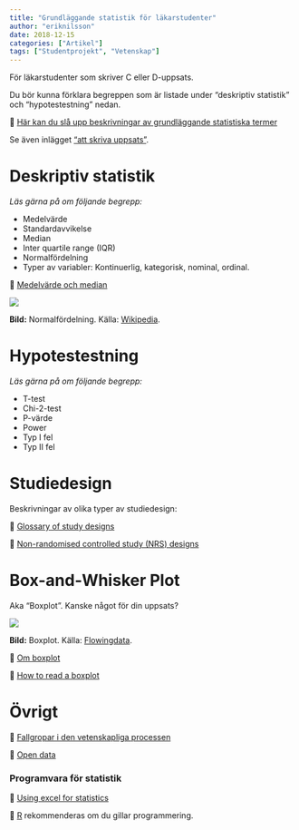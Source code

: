 ```yaml
---
title: "Grundläggande statistik för läkarstudenter"
author: "eriknilsson"
date: 2018-12-15
categories: ["Artikel"]
tags: ["Studentprojekt", "Vetenskap"]
---
```


För läkarstudenter som skriver C eller D-uppsats.

Du bör kunna förklara begreppen som är listade under "deskriptiv statistik" och "hypotestestning" nedan.

&#x1F517; [Här kan du slå upp beskrivningar av grundläggande statistiska termer](http://www.graphpad.com/guides/prism/6/statistics/index.htm?stat_standard_deviation_and_standar.htm)

Se även inlägget ["att skriva uppsats"](/tags/vetenskap).

# Deskriptiv statistik

_Läs gärna på om följande begrepp:_

- Medelvärde
- Standardavvikelse
- Median
- Inter quartile range (IQR)
- Normalfördelning
- Typer av variabler: Kontinuerlig, kategorisk, nominal, ordinal.

&#x1F517; [Medelvärde och median](https://www.youtube.com/watch?v=JFesFhraX2M)

![](/media/normal-distribution.png)

**Bild:** Normalfördelning. Källa: [Wikipedia](https://en.wikipedia.org/wiki/Normal_distribution).

# Hypotestestning

_Läs gärna på om följande begrepp:_

- T-test
- Chi-2-test
- P-värde
- Power
- Typ I fel
- Typ II fel

# Studiedesign

Beskrivningar av olika typer av studiedesign:

&#x1F517; [Glossary of study designs](https://www.nice.org.uk/article/pmg4/chapter/appendix-d-glossary-of-study-designs#before-and-after-ba-studies)

&#x1F517; [Non-randomised controlled study (NRS) designs](http://childhoodcancer.cochrane.org/non-randomised-controlled-study-nrs-designs)

# Box-and-Whisker Plot

Aka "Boxplot". Kanske något för din uppsats?

![](/media/boxplot.gif)

**Bild:** Boxplot. Källa: [Flowingdata](https://flowingdata.com/2008/02/15/how-to-read-and-use-a-box-and-whisker-plot/).

&#x1F517; [Om boxplot ](http://amsi.org.au/teacher_modules/Data_investigation_year_10.html#Quartiles_and_boxplots)

&#x1F517; [How to read a boxplot ](https://flowingdata.com/2008/02/15/how-to-read-and-use-a-box-and-whisker-plot/)

# Övrigt

&#x1F517; [Fallgropar i den vetenskapliga processen](http://www.economist.com/news/briefing/21588057-scientists-think-science-self-correcting-alarming-degree-it-not-trouble)

&#x1F517; [Open data](http://www.icsu.org/science-international/accord)

### Programvara för statistik

&#x1F517; [Using excel for statistics](http://www.real-statistics.com/)

&#x1F517; [R](https://www.r-project.org/) rekommenderas om du gillar programmering.
